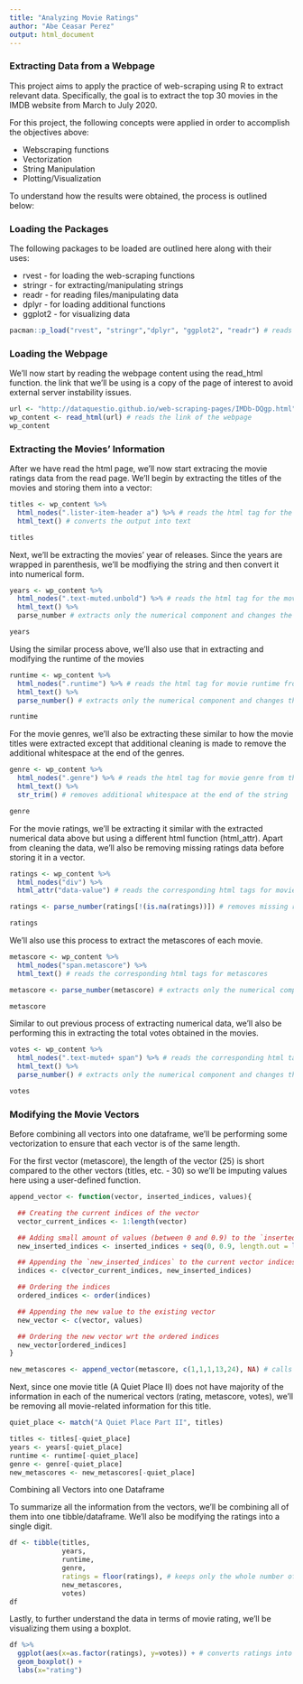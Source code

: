 ---
title: "Analyzing Movie Ratings"
author: "Abe Ceasar Perez"
output: html_document
---

### Extracting Data from a Webpage

This project aims to apply the practice of web-scraping using R to extract relevant data. Specifically, the goal is to extract the top 30 movies in the IMDB website from March to July 2020.

For this project, the following concepts were applied in order to accomplish the objectives above:

- Webscraping functions
- Vectorization
- String Manipulation
- Plotting/Visualization

To understand how the results were obtained, the process is outlined below:

### Loading the Packages

The following packages to be loaded are outlined here along with their uses:

- rvest - for loading the web-scraping functions
- stringr - for extracting/manipulating strings
- readr - for reading files/manipulating data
- dplyr - for loading additional functions
- ggplot2 - for visualizing data

```{r load_packages, echo=TRUE, warning=FALSE}

pacman::p_load("rvest", "stringr","dplyr", "ggplot2", "readr") # reads all package names and loads them simultaneously

```

### Loading the Webpage

We'll now start by reading the webpage content using the read_html function. the link that we'll be using is a copy of the page of interest to avoid external server instability issues.

```{r load_webpage, echo=TRUE, warning=FALSE}

url <- "http://dataquestio.github.io/web-scraping-pages/IMDb-DQgp.html"
wp_content <- read_html(url) # reads the link of the webpage
wp_content

```

### Extracting the Movies' Information

After we have read the html page, we'll now start extracing the movie ratings data from the read page. We'll begin by extracting the titles of the movies and storing them into a vector:

```{r extract_titles, echo=TRUE, warning=FALSE}

titles <- wp_content %>% 
  html_nodes(".lister-item-header a") %>% # reads the html tag for the movie title from the web page
  html_text() # converts the output into text

titles

```

Next, we'll be extracting the movies' year of releases. Since the years are wrapped in parenthesis, we'll be modfiying the string and then convert it into numerical form.

```{r extract_years, echo=TRUE, warning=FALSE}

years <- wp_content %>% 
  html_nodes(".text-muted.unbold") %>% # reads the html tag for the movie release year from the web page
  html_text() %>% 
  parse_number # extracts only the numerical component and changes the data type to integer

years

```

Using the similar process above, we'll also use that in extracting and modifying the runtime of the movies

```{r extract_runtime, echo=TRUE, warning=FALSE}

runtime <- wp_content %>% 
  html_nodes(".runtime") %>% # reads the html tag for movie runtime from the web page
  html_text() %>% 
  parse_number() # extracts only the numerical component and changes the data type to integer

runtime

```

For the movie genres, we'll also be extracting these similar to how the movie titles were extracted except that additional cleaning is made to remove the additional whitespace at the end of the genres.

```{r extract_genre, echo=TRUE, warning=FALSE}

genre <- wp_content %>% 
  html_nodes(".genre") %>% # reads the html tag for movie genre from the web page
  html_text() %>% 
  str_trim() # removes additional whitespace at the end of the string

genre

```

For the movie ratings, we'll be extracting it similar with the extracted numerical data above but using a different html function (html_attr). Apart from cleaning the data, we'll also be removing missing ratings data before storing it in a vector.

```{r extract_ratings, echo=TRUE, warning=FALSE}

ratings <- wp_content %>% 
  html_nodes("div") %>% 
  html_attr("data-value") # reads the corresponding html tags for movie ratings

ratings <- parse_number(ratings[!(is.na(ratings))]) # removes missing ratings before modifying the movie ratings

ratings

```

We'll also use this process to extract the metascores of each movie.

```{r extract_metascore, echo=TRUE, warning=FALSE}

metascore <- wp_content %>% 
  html_nodes("span.metascore") %>% 
  html_text() # reads the corresponding html tags for metascores

metascore <- parse_number(metascore) # extracts only the numerical component and changes the data type to integer

metascore

```

Similar to out previous process of extracting numerical data, we'll also be performing this in extracting the total votes obtained in the movies.

```{r extract_votes, echo=TRUE, warning=FALSE}

votes <- wp_content %>% 
  html_nodes(".text-muted+ span") %>% # reads the corresponding html tags for total movie votes
  html_text() %>% 
  parse_number() # extracts only the numerical component and changes the data type to integer

votes

```

### Modifying the Movie Vectors

Before combining all vectors into one dataframe, we'll be performing some vectorization to ensure that each vector is of the same length. 

For the first vector (metascore), the length of the vector (25) is short compared to the other vectors (titles, etc. - 30) so we'll be imputing values here using a user-defined function.

```{r impute_values, echo=TRUE, warning=FALSE}

append_vector <- function(vector, inserted_indices, values){

  ## Creating the current indices of the vector
  vector_current_indices <- 1:length(vector)

  ## Adding small amount of values (between 0 and 0.9) to the `inserted_indices`
  new_inserted_indices <- inserted_indices + seq(0, 0.9, length.out = length(inserted_indices))

  ## Appending the `new_inserted_indices` to the current vector indices
  indices <- c(vector_current_indices, new_inserted_indices)

  ## Ordering the indices
  ordered_indices <- order(indices)

  ## Appending the new value to the existing vector
  new_vector <- c(vector, values)

  ## Ordering the new vector wrt the ordered indices
  new_vector[ordered_indices]
}

new_metascores <- append_vector(metascore, c(1,1,1,13,24), NA) # calls the function along with imputed metascores

```

Next, since one movie title (A Quiet Place II) does not have majority of the information in each of the numerical vectors (rating, metascore, votes), we'll be removing all movie-related information for this title.

```{r remove_one_title, echo=TRUE, warning=FALSE}

quiet_place <- match("A Quiet Place Part II", titles)

titles <- titles[-quiet_place]
years <- years[-quiet_place]
runtime <- runtime[-quiet_place]
genre <- genre[-quiet_place]
new_metascores <- new_metascores[-quiet_place]

```

Combining all Vectors into one Dataframe

To summarize all the information from the vectors, we'll be combining all of them into one tibble/dataframe. We'll also be modifying the ratings into a single digit.

```{r dataframe, echo=TRUE, warning=FALSE}

df <- tibble(titles, 
             years,
             runtime, 
             genre, 
             ratings = floor(ratings), # keeps only the whole number of the rating
             new_metascores, 
             votes)
df

```

Lastly, to further understand the data in terms of movie rating, we'll be visualizing them using a boxplot.

```{r boxplot, echo=TRUE, warning=FALSE}

df %>% 
  ggplot(aes(x=as.factor(ratings), y=votes)) + # converts ratings into factor for categorization
  geom_boxplot() + 
  labs(x="rating")

```

<br>
<br>
